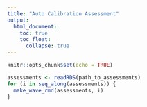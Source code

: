 ```yaml
---
title: "Auto Calibration Assessment"
output:
  html_document:
    toc: true
    toc_float:
      collapse: true
---
```


```r
knitr::opts_chunk$set(echo = TRUE)
```

```r
assessments <- readRDS(path_to_assessments)
for (i in seq_along(assessments)) {
  make_wave_rmd(assessments, i)
}
```
